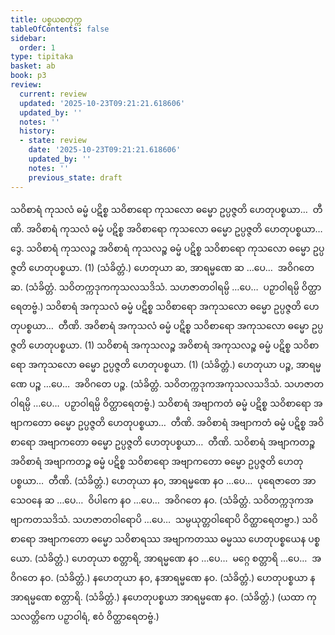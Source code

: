 ```yaml
---
title: ပစ္စယစတုက္က
tableOfContents: false
sidebar:
  order: 1
type: tipitaka
basket: ab
book: p3
review:
  current: review
  updated: '2025-10-23T09:21:21.618606'
  updated_by: ''
  notes: ''
  history:
  - state: review
    date: '2025-10-23T09:21:21.618606'
    updated_by: ''
    notes: ''
    previous_state: draft
---
```



<ReviewStatus review={frontmatter.review} showDetails={true} />

<HypothesisAnnotation frontmatter={frontmatter} />

<DynamicBreadcrumb />

<Division number="37" book="p3" e="ch" v="39" p="437">

<Paragraph number="2457" book="p3">
သဝိစာရံ ကုသလံ ဓမ္မံ ပဋိစ္စ သဝိစာရော ကုသလော ဓမ္မော ဥပ္ပဇ္ဇတိ ဟေတုပစ္စယာ…  တီဏိ.
</Paragraph>

<Paragraph number="2458" book="p3">
အဝိစာရံ ကုသလံ ဓမ္မံ ပဋိစ္စ အဝိစာရော ကုသလော ဓမ္မော ဥပ္ပဇ္ဇတိ ဟေတုပစ္စယာ…  ဒွေ.
</Paragraph>

<Paragraph number="2459" book="p3">
သဝိစာရံ ကုသလဉ္စ အဝိစာရံ ကုသလဉ္စ ဓမ္မံ ပဋိစ္စ သဝိစာရော ကုသလော ဓမ္မော ဥပ္ပဇ္ဇတိ ဟေတုပစ္စယာ. (1) (သံခိတ္တံ.)
</Paragraph>

</Division>
<Division number="38" book="p3" e="ch" v="39" p="437">

<Paragraph number="2460" book="p3">
ဟေတုယာ ဆ, အာရမ္မဏေ ဆ …ပေ…  အဝိဂတေ ဆ. (သံခိတ္တံ. သဝိတက္ကဒုကကုသလသဒိသံ. သဟဇာတဝါရမ္ပိ …ပေ…  ပဉှာဝါရမ္ပိ ဝိတ္ထာရေတဗ္ဗံ.)
</Paragraph>

</Division>
<Division number="39" book="p3" e="ch" v="39" p="437">

<Paragraph number="2461" book="p3">
သဝိစာရံ အကုသလံ ဓမ္မံ ပဋိစ္စ သဝိစာရော အကုသလော ဓမ္မော ဥပ္ပဇ္ဇတိ ဟေတုပစ္စယာ…  တီဏိ.
</Paragraph>

<Paragraph number="2462" book="p3">
အဝိစာရံ အကုသလံ ဓမ္မံ ပဋိစ္စ သဝိစာရော အကုသလော ဓမ္မော ဥပ္ပဇ္ဇတိ ဟေတုပစ္စယာ. (1)
</Paragraph>

<Paragraph number="2463" book="p3">
သဝိစာရံ အကုသလဉ္စ အဝိစာရံ အကုသလဉ္စ ဓမ္မံ ပဋိစ္စ သဝိစာရော အကုသလော ဓမ္မော ဥပ္ပဇ္ဇတိ ဟေတုပစ္စယာ. (1) (သံခိတ္တံ.)
</Paragraph>

</Division>
<Division number="40" book="p3" e="ch" v="39" p="437">

<Paragraph number="2464" book="p3">
ဟေတုယာ ပဉ္စ, အာရမ္မဏေ ပဉ္စ …ပေ…  အဝိဂတေ ပဉ္စ. (သံခိတ္တံ. သဝိတက္ကဒုကအကုသလသဒိသံ. သဟဇာတဝါရမ္ပိ …ပေ…  ပဉှာဝါရမ္ပိ ဝိတ္ထာရေတဗ္ဗံ.)
</Paragraph>

</Division>
<Division number="41" book="p3" e="ch" v="39" p="437">

<Paragraph number="2465" book="p3">
သဝိစာရံ အဗျာကတံ ဓမ္မံ ပဋိစ္စ သဝိစာရော အဗျာကတော ဓမ္မော ဥပ္ပဇ္ဇတိ ဟေတုပစ္စယာ…  တီဏိ.
</Paragraph>

<Paragraph number="2466" book="p3">
အဝိစာရံ အဗျာကတံ ဓမ္မံ ပဋိစ္စ အဝိစာရော အဗျာကတော ဓမ္မော ဥပ္ပဇ္ဇတိ ဟေတုပစ္စယာ…  တီဏိ.
</Paragraph>

<Paragraph number="2467" book="p3">
သဝိစာရံ အဗျာကတဉ္စ အဝိစာရံ အဗျာကတဉ္စ ဓမ္မံ ပဋိစ္စ သဝိစာရော အဗျာကတော ဓမ္မော ဥပ္ပဇ္ဇတိ ဟေတုပစ္စယာ…  တီဏိ. (သံခိတ္တံ.)
</Paragraph>

</Division>
<Division number="42" book="p3" e="ch" v="39" p="437">

<Paragraph number="2468" book="p3">
ဟေတုယာ နဝ, အာရမ္မဏေ နဝ …ပေ…  ပုရေဇာတေ အာသေဝနေ ဆ …ပေ…  ဝိပါကေ နဝ …ပေ…  အဝိဂတေ နဝ. (သံခိတ္တံ. သဝိတက္ကဒုကအဗျာကတသဒိသံ. သဟဇာတဝါရောပိ …ပေ…  သမ္ပယုတ္တဝါရောပိ ဝိတ္ထာရေတဗ္ဗာ.)
</Paragraph>

</Division>
<Division number="43" book="p3" e="ch" v="39" p="438">

<Paragraph number="2469" book="p3">
သဝိစာရော အဗျာကတော ဓမ္မော သဝိစာရဿ အဗျာကတဿ ဓမ္မဿ ဟေတုပစ္စယေန ပစ္စယော. (သံခိတ္တံ.)
</Paragraph>

</Division>
<Division number="44" book="p3" e="ch" v="39" p="438">

<Paragraph number="2470" book="p3">
ဟေတုယာ စတ္တာရိ, အာရမ္မဏေ နဝ …ပေ…  မဂ္ဂေ စတ္တာရိ …ပေ…  အဝိဂတေ နဝ. (သံခိတ္တံ.)
</Paragraph>

<Paragraph number="2471" book="p3">
နဟေတုယာ နဝ, နအာရမ္မဏေ နဝ. (သံခိတ္တံ.)
</Paragraph>

<Paragraph number="2472" book="p3">
ဟေတုပစ္စယာ နအာရမ္မဏေ စတ္တာရိ. (သံခိတ္တံ.)
</Paragraph>

<Paragraph number="2473" book="p3">
နဟေတုပစ္စယာ အာရမ္မဏေ နဝ. (သံခိတ္တံ.)
</Paragraph>

<Paragraph number="2474" book="p3">
(ယထာ ကုသလတ္တိကေ ပဉှာဝါရံ, ဧဝံ ဝိတ္ထာရေတဗ္ဗံ.)
</Paragraph>
</Division>